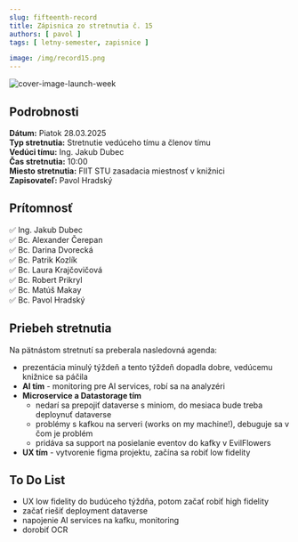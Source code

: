 ```yaml
---
slug: fifteenth-record
title: Zápisnica zo stretnutia č. 15
authors: [ pavol ]
tags: [ letny-semester, zapisnice ]

image: /img/record15.png
---
```

![cover-image-launch-week](/img/record15.png)

<!-- ❌✅ -->
<!-- truncate -->

## Podrobnosti

**Dátum:** Piatok 28.03.2025  
**Typ stretnutia:** Stretnutie vedúceho tímu a členov tímu  
**Vedúci tímu:** Ing. Jakub Dubec  
**Čas stretnutia:** 10:00  
**Miesto stretnutia:** FIIT STU zasadacia miestnosť v knižnici   
**Zapisovateľ:** Pavol Hradský

## Prítomnosť

 ✅ Ing. Jakub Dubec  
 ✅ Bc. Alexander Čerepan  
 ✅ Bc. Darina Dvorecká  
 ✅ Bc. Patrik Kozlík  
 ✅ Bc. Laura Krajčovičová  
 ✅ Bc. Robert Prikryl  
 ✅ Bc. Matúš Makay  
 ✅ Bc. Pavol Hradský  

## Priebeh stretnutia
<div style={{ textAlign: 'justify' }}>
Na pätnástom stretnutí sa preberala nasledovná agenda:

- prezentácia minulý týždeň a tento týždeň dopadla dobre, vedúcemu knižnice sa páčila
- **AI tím** - monitoring pre AI services, robí sa na analyzéri
- **Microservice a Datastorage tím** 
    - nedarí sa prepojiť dataverse s miniom, do mesiaca bude treba deploynuť dataverse
    - problémy s kafkou na serveri (works on my machine!), debuguje sa v čom je problém
    - pridáva sa support na posielanie eventov do kafky v EvilFlowers
- **UX tím** - vytvorenie figma projektu, začína sa robiť low fidelity

</div>

## To Do List

- UX low fidelity do budúceho týždňa, potom začať robiť high fidelity
- začať riešiť deployment dataverse
- napojenie AI services na kafku, monitoring
- dorobiť OCR